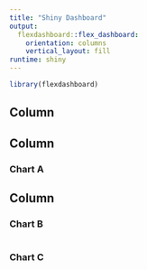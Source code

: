 ```yaml
---
title: "Shiny Dashboard"
output: 
  flexdashboard::flex_dashboard:
    orientation: columns
    vertical_layout: fill
runtime: shiny
---
```



```r
library(flexdashboard)

```




Column {.sidebar}
-----------------------------------------------------------------------





Column {data-width=650}
-----------------------------------------------------------------------

### Chart A


Column {data-width=350}
-----------------------------------------------------------------------

### Chart B

```r

```

### Chart C

```r

```

